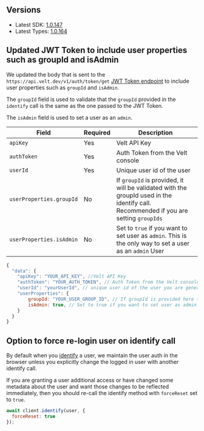 ## Versions

- Latest SDK: [1.0.147](https://www.npmjs.com/package/@veltdev/react)
- Latest Types: [1.0.164](https://www.npmjs.com/package/@veltdev/types)



## Updated JWT Token to include user properties such as groupId and isAdmin


We updated the body that is sent to the `https://api.velt.dev/v1/auth/token/get` [JWT Token endpoint](/security/jwt-tokens) to include user properties such as `groupId` and `isAdmin`.

The `groupId` field is used to validate that the `groupId` provided in the `identify` call is the same as the one passed to the JWT Token.

The `isAdmin` field is used to set a user as an `admin`. 


| Field          | Required | Description                                   |
|----------------|----------|-----------------------------------------------|
| `apiKey`         |   Yes      | Velt API Key                                  |
| `authToken  `    |  Yes        | Auth Token from the Velt console              |
| `userId `        |  Yes        | Unique user id of the user                     |
| `userProperties.groupId`        | No      | If `groupId` is provided, it will be validated with the groupId used in the identify call. Recommended if you are setting `groupIds` |
| `userProperties.isAdmin`        | No      | Set to `true` if you want to set user as `admin`. This is the only way to set a user as an `admin` User  |


```jsx
{
  "data": {
    "apiKey": "YOUR_API_KEY", //Velt API Key
    "authToken": "YOUR_AUTH_TOKEN", // Auth Token from the Velt console
    "userId": "yourUserId", // unique user id of the user you are generating a JWT Token for
    "userProperties": {
        groupId: "YOUR_USER_GROUP_ID", // If groupId is provided here then we will validate it with the groupId used in the identify call
        isAdmin: true, // Set to true if you want to set user as admin
    }
  }
}
```



## Option to force re-login user on identify call

By default when you [identify](/get-started/setup/authenticate) a user, we maintain the user auth in the browser unless you explicitly change the logged in user with another identify call.

If you are granting a user additional access or have changed some metadata about the user and want those changes to be reflected immediately, then you should re-call the identify method with `forceReset` set to `true`.


```jsx
await client.identify(user, {
  forceReset: true
});
```
